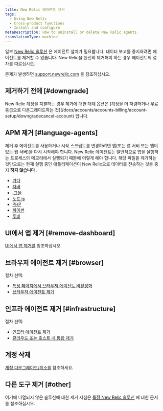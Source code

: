 ```yaml
---
title: New Relic 에이전트 제거
tags:
  - Using New Relic
  - Cross-product functions
  - Install and configure
metaDescription: How to uninstall or delete New Relic agents.
translationType: machine
---
```


일부 [New Relic 솔루션](https://newrelic.com/instant-observability/) 은 에이전트 설치가 필요합니다. 데이터 보고를 중지하려면 에이전트를 제거할 수 있습니다. New Relic을 완전히 제거해야 하는 경우 에이전트의 절차를 따르십시오.

문제가 발생하면 [support.newrelic.com](https://support.newrelic.com) 을 참조하십시오.

## 제거하기 전에 [#downgrade]

<Callout variant="important">
  New Relic 계정을 지불하는 경우 제거에 대한 대체 옵션은 [계정을 더 저렴하거나 무료 등급으로 다운그레이드하는 것](/docs/accounts/accounts-billing/account-setup/downgradecancel-account) 입니다.
</Callout>

## APM 제거 [#language-agents]

제거 후 <InlinePopover type="apm"/>에이전트를 사용하거나 시작 스크립트를 변경하려면 앱(또는 앱 서버 또는 앱이 있는 웹 서버)을 다시 시작해야 합니다. New Relic 에이전트는 일반적으로 앱을 실행하는 프로세스의 메모리에서 실행되기 때문에 이렇게 해야 합니다. 해당 파일을 제거하는 것만으로는 현재 실행 중인 애플리케이션이 New Relic으로 데이터를 전송하는 것을 중지 **하지 않습니다** .

* [가다](/docs/agents/go-agent/installation-configuration/uninstall-go-agent)
* [자바](/docs/agents/java-agent/installation/uninstall-java-agent)
* [.그물](/docs/agents/net-agent/installation-configuration/uninstall-net-agent)
* [노드.js](/docs/agents/nodejs-agent/installation-configuration/uninstall-nodejs-agent)
* [PHP](/docs/agents/php-agent/advanced-installation/uninstalling-php-agent)
* [파이썬](/docs/agents/python-agent/installation-configuration/uninstall-python-agent)
* [루비](/docs/agents/ruby-agent/installation-configuration/uninstall-ruby-agent)

## UI에서 앱 제거 [#remove-dashboard]

[UI에서 앱 제거를](/docs/apm/new-relic-apm/maintenance/remove-applications-new-relic) 참조하십시오.

## 브라우저 에이전트 제거 [#browser]

절차 선택:

* [특정 페이지에서 브라우저 에이전트 비활성화](/docs/browser/new-relic-browser/installation/disable-browser-monitoring-specific-pages)
* [브라우저 에이전트 제거](/docs/browser/new-relic-browser/installation/delete-apps-new-relic-browser)

## 인프라 에이전트 제거 [#infrastructure]

절차 선택:

* [인프라 에이전트 제거](/docs/infrastructure/new-relic-infrastructure/installation/uninstall-infrastructure-agent)
* [클라우드 또는 호스트 내 통합 제거](/docs/infrastructure/install-infrastructure-agent/update-or-uninstall/uninstall-infrastructure-integrations)

## 계정 삭제

[계정 다운그레이드/취소를](/docs/accounts/accounts/account-maintenance/cancel-or-delete-your-new-relic-account) 참조하세요.

## 다른 도구 제거 [#other]

여기에 나열되지 않은 솔루션에 대한 제거 지침은 [특정 New Relic 솔루션](https://newrelic.com/instant-observability/) 에 대한 문서를 참조하십시오.